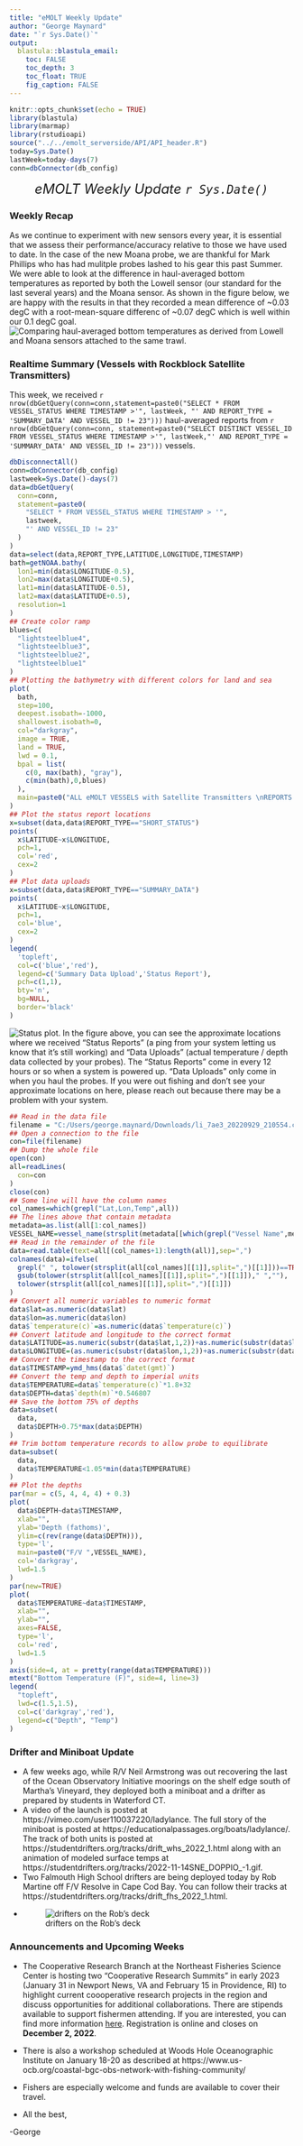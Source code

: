 ```yaml
---
title: "eMOLT Weekly Update"
author: "George Maynard"
date: "`r Sys.Date()`"  
output: 
  blastula::blastula_email:
    toc: FALSE
    toc_depth: 3
    toc_float: TRUE
    fig_caption: FALSE
---
```


```r
knitr::opts_chunk$set(echo = TRUE)
library(blastula)
library(marmap)
library(rstudioapi)
source("../../emolt_serverside/API/API_header.R")
today=Sys.Date()
lastWeek=today-days(7)
conn=dbConnector(db_config)
```

<center> 

<font size="5"> *eMOLT Weekly Update `r Sys.Date()` * </font>

</center>

### Weekly Recap 

As we continue to experiment with new sensors every year, it is essential that we assess their performance/accuracy relative to those we have used to date. In the case of the new Moana probe, we are thankful for Mark Phillips who has had mulitple probes lashed to his gear this past Summer. We were able to look at the difference in haul-averaged bottom temperatures as reported by both the Lowell sensor (our standard for the last several years) and the Moana sensor.  As shown in the figure below, we are happy with the results in that they recorded a mean difference of ~0.03 degC with a root-mean-square differenc of ~0.07 degC which is well within our 0.1 degC goal.
![Comparing haul-averaged bottom temperatures as derived from Lowell and Moana sensors attached to the same trawl.](Illusion_Lowell_vs_Moana.png)

### Realtime Summary (Vessels with Rockblock Satellite Transmitters)

This week, we received `r nrow(dbGetQuery(conn=conn,statement=paste0("SELECT * FROM VESSEL_STATUS WHERE TIMESTAMP >'", lastWeek, "' AND REPORT_TYPE = 'SUMMARY_DATA' AND VESSEL_ID != 23")))` haul-averaged reports from `r nrow(dbGetQuery(conn=conn, statement=paste0("SELECT DISTINCT VESSEL_ID FROM VESSEL_STATUS WHERE TIMESTAMP >'", lastWeek,"' AND REPORT_TYPE = 'SUMMARY_DATA' AND VESSEL_ID != 23")))` vessels. 

```r
dbDisconnectAll()
conn=dbConnector(db_config)
lastweek=Sys.Date()-days(7)
data=dbGetQuery(
  conn=conn,
  statement=paste0(
    "SELECT * FROM VESSEL_STATUS WHERE TIMESTAMP > '",
    lastweek,
    "' AND VESSEL_ID != 23"
  )
)
data=select(data,REPORT_TYPE,LATITUDE,LONGITUDE,TIMESTAMP)
bath=getNOAA.bathy(
  lon1=min(data$LONGITUDE-0.5),
  lon2=max(data$LONGITUDE+0.5),
  lat1=min(data$LATITUDE-0.5),
  lat2=max(data$LATITUDE+0.5),
  resolution=1
)
## Create color ramp
blues=c(
  "lightsteelblue4", 
  "lightsteelblue3",
  "lightsteelblue2", 
  "lightsteelblue1"
)
## Plotting the bathymetry with different colors for land and sea
plot(
  bath,
  step=100,
  deepest.isobath=-1000,
  shallowest.isobath=0,
  col="darkgray",
  image = TRUE, 
  land = TRUE, 
  lwd = 0.1,
  bpal = list(
    c(0, max(bath), "gray"),
    c(min(bath),0,blues)
  ),
  main=paste0("ALL eMOLT VESSELS with Satellite Transmitters \nREPORTS FROM: ",lastweek," to ",Sys.Date())
)
## Plot the status report locations
x=subset(data,data$REPORT_TYPE=="SHORT_STATUS")
points(
  x$LATITUDE~x$LONGITUDE,
  pch=1,
  col='red',
  cex=2
)
## Plot data uploads
x=subset(data,data$REPORT_TYPE=="SUMMARY_DATA")
points(
  x$LATITUDE~x$LONGITUDE,
  pch=1,
  col='blue',
  cex=2
)
legend(
  'topleft',
  col=c('blue','red'),
  legend=c('Summary Data Upload','Status Report'),
  pch=c(1,1),
  bty='n',
  bg=NULL,
  border='black'
)
```

![Status plot.](`r knitr::fig_chunk('statusPlot', 'png')`)
In the figure above, you can see the approximate locations where we received "Status Reports" (a ping from your system letting us know that it's still working) and "Data Uploads" (actual temperature / depth data collected by your probes). The "Status Reports" come in every 12 hours or so when a system is powered up. "Data Uploads" only come in when you haul the probes. If you were out fishing and don't see your approximate locations on here, please reach out because there may be a problem with your system.
```r
## Read in the data file
filename = "C:/Users/george.maynard/Downloads/li_7ae3_20220929_210554.csv"
## Open a connection to the file
con=file(filename)
## Dump the whole file
open(con)
all=readLines(
  con=con
)
close(con)
## Some line will have the column names
col_names=which(grepl("Lat,Lon,Temp",all))
## The lines above that contain metadata
metadata=as.list(all[1:col_names])
VESSEL_NAME=vessel_name(strsplit(metadata[[which(grepl("Vessel Name",metadata))]],split=",")[[1]][2])
## Read in the remainder of the file
data=read.table(text=all[(col_names+1):length(all)],sep=",")
colnames(data)=ifelse(
  grepl(" ", tolower(strsplit(all[col_names][[1]],split=",")[[1]]))==TRUE,
  gsub(tolower(strsplit(all[col_names][[1]],split=",")[[1]])," ",""),
  tolower(strsplit(all[col_names][[1]],split=",")[[1]])
)
## Convert all numeric variables to numeric format
data$lat=as.numeric(data$lat)
data$lon=as.numeric(data$lon)
data$`temperature(c)`=as.numeric(data$`temperature(c)`)
## Convert latitude and longitude to the correct format
data$LATITUDE=as.numeric(substr(data$lat,1,2))+as.numeric(substr(data$lat,3,nchar(data$lat)))/60
data$LONGITUDE=(as.numeric(substr(data$lon,1,2))+as.numeric(substr(data$lon,3,nchar(data$lon)))/60)*-1
## Convert the timestamp to the correct format
data$TIMESTAMP=ymd_hms(data$`datet(gmt)`)
## Convert the temp and depth to imperial units
data$TEMPERATURE=data$`temperature(c)`*1.8+32
data$DEPTH=data$`depth(m)`*0.546807
## Save the bottom 75% of depths
data=subset(
  data,
  data$DEPTH>0.75*max(data$DEPTH)
)
## Trim bottom temperature records to allow probe to equilibrate
data=subset(
  data,
  data$TEMPERATURE<1.05*min(data$TEMPERATURE)
)
## Plot the depths
par(mar = c(5, 4, 4, 4) + 0.3)
plot(
  data$DEPTH~data$TIMESTAMP,
  xlab="",
  ylab='Depth (fathoms)',
  ylim=c(rev(range(data$DEPTH))),
  type='l',
  main=paste0("F/V ",VESSEL_NAME),
  col='darkgray',
  lwd=1.5
)
par(new=TRUE)
plot(
  data$TEMPERATURE~data$TIMESTAMP,
  xlab="",
  ylab="",
  axes=FALSE,
  type='l',
  col='red',
  lwd=1.5
)
axis(side=4, at = pretty(range(data$TEMPERATURE)))
mtext("Bottom Temperature (F)", side=4, line=3)
legend(
  "topleft",
  lwd=c(1.5,1.5),
  col=c('darkgray','red'),
  legend=c("Depth", "Temp")
)
```


### Drifter and Miniboat Update

- A few weeks ago, while R/V Neil Armstrong was out recovering the last of the Ocean Observatory Initiative moorings on the shelf edge south of Martha's Vineyard, they deployed both a miniboat and a drifter as prepared by students in Waterford CT.
- A video of the launch is posted at https://vimeo.com/user110037220/ladylance. The full story of the miniboat is posted at https://educationalpassages.org/boats/ladylance/.  The track of both units is posted at  https://studentdrifters.org/tracks/drift_whs_2022_1.html along with an animation of modeled surface temps at https://studentdrifters.org/tracks/2022-11-14SNE_DOPPIO_-1.gif.
- Two Falmouth High School drifters are being deployed today by Rob Martine off F/V Resolve in Cape Cod Bay.  You can follow their tracks at https://studentdrifters.org/tracks/drift_fhs_2022_1.html.
- ![drifters on the Rob's deck](drift_fhs_2022_1_on_deck.jpg) 

### Announcements and Upcoming Weeks

- The Cooperative Research Branch at the Northeast Fisheries Science Center is hosting two "Cooperative Research Summits" in early 2023 (January 31 in Newport News, VA and February 15 in Providence, RI) to highlight current coooperative research projects in the region and discuss opportunities for additional collaborations. There are stipends available to support fishermen attending. If you are interested, you can find more information [here](https://www.fisheries.noaa.gov/new-england-mid-atlantic/outreach-and-education/cooperative-research-fosters-regional-partnerships#2023-northeast-cooperative-research-summits). Registration is online and closes on **December 2, 2022**.

- There is also a workshop scheduled at Woods Hole Oceanographic Institute on January 18-20 as described at https://www.us-ocb.org/coastal-bgc-obs-network-with-fishing-community/
- Fishers are especially welcome and funds are available to cover their travel.
- 
All the best,

-George
